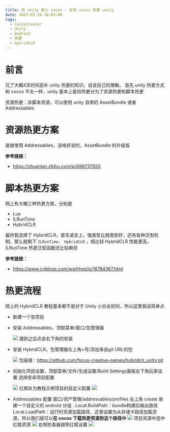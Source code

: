 ```yaml
---
title: 将 unity 嵌入 cocos - 实现 cocos 热更 unity
date: 2023-03-24 16:03:00
tags:
  - CocosCreator
  - Unity
  - Android
  - 热更
  - HybridCLR
---
```


# 前言

花了大概4天时间恶补 unity 热更的知识，说说自己的理解。
首先 unity 热更方式和 cocos 不太一样，unity 基本上是将热更分为了资源热更和脚本热更

资源热更：非脚本资源，可以使用 unity 自带的 AssetBundle 或者 Addressables

# 资源热更方案

直接使用 Addressables，没啥好说的，AssetBundle 的升级版

**参考链接：**

- https://zhuanlan.zhihu.com/p/496737920

# 脚本热更方案

网上有大概三种热更方案，分别是

- Lua
- ILRunTime
- HybridCLR

最终我选择了 HybridCLR，首先语言上，强类型比弱类型好，还有各种泛型机制。那么就剩下 `ILRunTime， HybridCLR` ，相比较 HybridCLR 性能更高，ILRunTime 热更泛型函数还比较麻烦

**参考链接：**

- https://www.cnblogs.com/wwhhgg/p/16784367.html

# 热更流程

网上的 HybridCLR 教程基本都不是对于 Unity 小白友好的，所以这里我说简单点

- 新建一个空项目

- 安装 Addressables，顶部菜单/窗口/包管理器

  ![](https://gitee.com/muzzik/images/raw/master/blog/article/23/1.png)
  搜到之后点击右下角的安装

- 安装 HybridCLR，包管理器左上角+号/添加来自git URL的包

  ![](https://gitee.com/muzzik/images/raw/master/blog/article/23/2.png)
  包链接：https://github.com/focus-creative-games/hybridclr_unity.git

- 初始化项目设置，顶部菜单/文件/生成设置/Build Settings面板左下角玩家设置
  选择安卓项目配置

  ![](https://gitee.com/muzzik/images/raw/master/blog/article/23/3.png)
  红框处为教程示例项目的自定义配置
  ![](https://gitee.com/muzzik/images/raw/master/blog/article/23/4.png)

- Addressables 配置
  窗口/资产管理/addressables/profiles
  左上角 create 新建一个自定义的 android 分组
  .
  Local.BuildPath：bundle构建后输出路径
  Local.LoadPath：运行时资源加载路径，这里设置为从存储卡路径加载资源，所以我们就可以**在 cocos 下载热更资源到这个路径中**
  ![](https://gitee.com/muzzik/images/raw/master/blog/article/23/5.png)
  项目资源中选中红框资源
  ![](https://gitee.com/muzzik/images/raw/master/blog/article/23/6.png)
  右侧检查器按照红框设置
  ![](https://gitee.com/muzzik/images/raw/master/blog/article/23/7.png)
